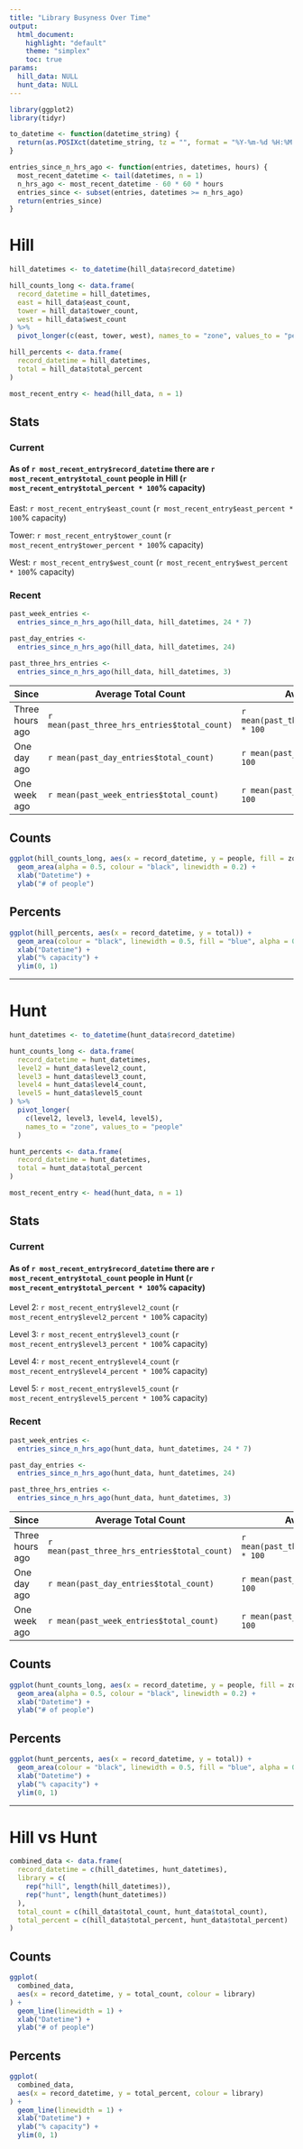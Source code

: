 ```yaml
---
title: "Library Busyness Over Time"
output:
  html_document:
    highlight: "default"
    theme: "simplex"
    toc: true
params:
  hill_data: NULL
  hunt_data: NULL
---
```


```r
library(ggplot2)
library(tidyr)

to_datetime <- function(datetime_string) {
  return(as.POSIXct(datetime_string, tz = "", format = "%Y-%m-%d %H:%M:%OS"))
}

entries_since_n_hrs_ago <- function(entries, datetimes, hours) {
  most_recent_datetime <- tail(datetimes, n = 1)
  n_hrs_ago <- most_recent_datetime - 60 * 60 * hours
  entries_since <- subset(entries, datetimes >= n_hrs_ago)
  return(entries_since)
}
```

# Hill

```r
hill_datetimes <- to_datetime(hill_data$record_datetime)

hill_counts_long <- data.frame(
  record_datetime = hill_datetimes,
  east = hill_data$east_count,
  tower = hill_data$tower_count,
  west = hill_data$west_count
) %>%
  pivot_longer(c(east, tower, west), names_to = "zone", values_to = "people")

hill_percents <- data.frame(
  record_datetime = hill_datetimes,
  total = hill_data$total_percent
)

most_recent_entry <- head(hill_data, n = 1)
```

## Stats

### Current

#### As of `r most_recent_entry$record_datetime` there are `r most_recent_entry$total_count` people in Hill (`r most_recent_entry$total_percent * 100`% capacity)

East: `r most_recent_entry$east_count` (`r most_recent_entry$east_percent * 100`% capacity)

Tower: `r most_recent_entry$tower_count` (`r most_recent_entry$tower_percent * 100`% capacity)

West: `r most_recent_entry$west_count` (`r most_recent_entry$west_percent * 100`% capacity)


### Recent
```r
past_week_entries <-
  entries_since_n_hrs_ago(hill_data, hill_datetimes, 24 * 7)

past_day_entries <-
  entries_since_n_hrs_ago(hill_data, hill_datetimes, 24)

past_three_hrs_entries <-
  entries_since_n_hrs_ago(hill_data, hill_datetimes, 3)
```

| Since           | Average Total Count                         | Average Overall Percent                             |
| --------------- | ------------------------------------------- | --------------------------------------------------- |
| Three hours ago | `r mean(past_three_hrs_entries$total_count)`| `r mean(past_three_hrs_entries$total_percent) * 100`|
| One day ago     | `r mean(past_day_entries$total_count)`      | `r mean(past_day_entries$total_percent) * 100`      |
| One week ago    | `r mean(past_week_entries$total_count)`     | `r mean(past_week_entries$total_percent) * 100`     |

## Counts

```r
ggplot(hill_counts_long, aes(x = record_datetime, y = people, fill = zone)) +
  geom_area(alpha = 0.5, colour = "black", linewidth = 0.2) +
  xlab("Datetime") +
  ylab("# of people")
```

## Percents

```r
ggplot(hill_percents, aes(x = record_datetime, y = total)) +
  geom_area(colour = "black", linewidth = 0.5, fill = "blue", alpha = 0.3) +
  xlab("Datetime") +
  ylab("% capacity") +
  ylim(0, 1)
```

---

# Hunt

```r
hunt_datetimes <- to_datetime(hunt_data$record_datetime)

hunt_counts_long <- data.frame(
  record_datetime = hunt_datetimes,
  level2 = hunt_data$level2_count,
  level3 = hunt_data$level3_count,
  level4 = hunt_data$level4_count,
  level5 = hunt_data$level5_count
) %>%
  pivot_longer(
    c(level2, level3, level4, level5),
    names_to = "zone", values_to = "people"
  )

hunt_percents <- data.frame(
  record_datetime = hunt_datetimes,
  total = hunt_data$total_percent
)

most_recent_entry <- head(hunt_data, n = 1)
```

## Stats

### Current

#### As of `r most_recent_entry$record_datetime` there are `r most_recent_entry$total_count` people in Hunt (`r most_recent_entry$total_percent * 100`% capacity)

Level 2: `r most_recent_entry$level2_count` (`r most_recent_entry$level2_percent * 100`% capacity)

Level 3: `r most_recent_entry$level3_count` (`r most_recent_entry$level3_percent * 100`% capacity)

Level 4: `r most_recent_entry$level4_count` (`r most_recent_entry$level4_percent * 100`% capacity)

Level 5: `r most_recent_entry$level5_count` (`r most_recent_entry$level5_percent * 100`% capacity)

### Recent

```r
past_week_entries <-
  entries_since_n_hrs_ago(hunt_data, hunt_datetimes, 24 * 7)

past_day_entries <-
  entries_since_n_hrs_ago(hunt_data, hunt_datetimes, 24)

past_three_hrs_entries <-
  entries_since_n_hrs_ago(hunt_data, hunt_datetimes, 3)
```

| Since           | Average Total Count                         | Average Overall Percent                             |
| --------------- | ------------------------------------------- | --------------------------------------------------- |
| Three hours ago | `r mean(past_three_hrs_entries$total_count)`| `r mean(past_three_hrs_entries$total_percent) * 100`|
| One day ago     | `r mean(past_day_entries$total_count)`      | `r mean(past_day_entries$total_percent) * 100`      |
| One week ago    | `r mean(past_week_entries$total_count)`     | `r mean(past_week_entries$total_percent) * 100`     |

## Counts

```r
ggplot(hunt_counts_long, aes(x = record_datetime, y = people, fill = zone)) +
  geom_area(alpha = 0.5, colour = "black", linewidth = 0.2) +
  xlab("Datetime") +
  ylab("# of people")
```

## Percents

```r
ggplot(hunt_percents, aes(x = record_datetime, y = total)) +
  geom_area(colour = "black", linewidth = 0.5, fill = "blue", alpha = 0.3) +
  xlab("Datetime") +
  ylab("% capacity") +
  ylim(0, 1)
```

---

# Hill vs Hunt

```r
combined_data <- data.frame(
  record_datetime = c(hill_datetimes, hunt_datetimes),
  library = c(
    rep("hill", length(hill_datetimes)),
    rep("hunt", length(hunt_datetimes))
  ),
  total_count = c(hill_data$total_count, hunt_data$total_count),
  total_percent = c(hill_data$total_percent, hunt_data$total_percent)
)
```

## Counts

```r
ggplot(
  combined_data,
  aes(x = record_datetime, y = total_count, colour = library)
) +
  geom_line(linewidth = 1) +
  xlab("Datetime") +
  ylab("# of people")
```

## Percents

```r
ggplot(
  combined_data,
  aes(x = record_datetime, y = total_percent, colour = library)
) +
  geom_line(linewidth = 1) +
  xlab("Datetime") +
  ylab("% capacity") +
  ylim(0, 1)
```
